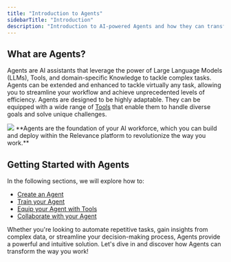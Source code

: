 ```yaml
---
title: "Introduction to Agents"
sidebarTitle: "Introduction"
description: "Introduction to AI-powered Agents and how they can transform your workflow"
---
```


## What are Agents?

Agents are AI assistants that leverage the power of Large Language Models (LLMs), Tools, and domain-specific Knowledge to tackle complex tasks. 
Agents can be extended and enhanced to tackle virtually any task, allowing you to streamline your workflow and achieve unprecedented levels of efficiency.
Agents are designed to be highly adaptable. They can be equipped with a wide range of [Tools](/get-started/key-concepts/tools) that enable them to handle diverse goals and solve unique challenges. 

<Frame caption="An example of an Agent in action">
  <img src="/images/agent/agent-sample.png" />
</Frame>

<Tip>
**Agents are the foundation of your AI workforce, which you can build and deploy within the Relevance platform to revolutionize the way you work.**
</Tip>

## Getting Started with Agents

In the following sections, we will explore how to:

- [Create an Agent](/get-started/quickstart/agent#creating-an-agent)
- [Train your Agent](/get-started/quickstart/agent#instruct-your-agent)
- [Equip your Agent with Tools](/get-started/quickstart/agent#equip-with-skills)
- [Collaborate with your Agent](/get-started/quickstart/agent#working-with-the-agent)

Whether you're looking to automate repetitive tasks, gain insights from complex data, or streamline your decision-making process, Agents provide a powerful and intuitive solution. Let's dive in and discover how Agents can transform the way you work!